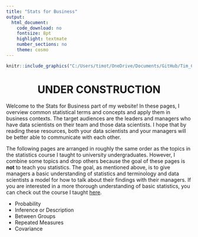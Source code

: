 ```yaml
---
title: "Stats for Business"
output:
  html_document:
    code_download: no
    fontsize: 8pt
    highlight: textmate
    number_sections: no
    theme: cosmo
---
```


```r
knitr::include_graphics("C:/Users/timot/OneDrive/Documents/GitHub/Tim_Carsel.github.io/stats-comp.jpg")
```



<center>
# UNDER CONSTRUCTION
</center>

Welcome to the Stats for Business part of my website! In these pages, I overview common statistical terms and concepts and apply them in business contexts. The target audiences are the leaders and managers who have data scientists on their team and those data scientists. I hope that by reading these resources, both your data scientists and your managers will be better able to communicate with each other.

The following pages are arranged in roughly the same order as the topics in the statistics course I taught to university undergraduates. However, I combine some topics and drop others because the goal of these pages is **not** to teach you statistics. The goal, as mentioned above, is to give managers a basic understanding of statistics and terminology and data scientists a model for how to talk about their findings with their managers. If you are interested in a more thorough understanding of basic statistics, you can check out the course I taught [here](https://osf.io/um82z/). 

-	Probability
-	Inference or Description
-	Between Groups
-	Repeated Measures
-	Covariance

